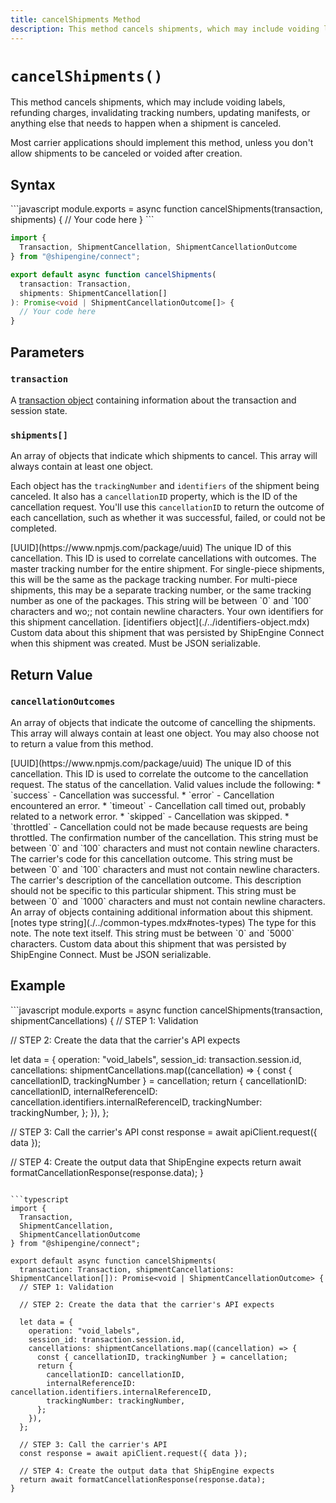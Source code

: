 ```yaml
---
title: cancelShipments Method
description: This method cancels shipments, which may include voiding labels, refunding charges, invalidating tracking numbers, updating manifests, or anything else that needs to happen when a shipment is canceled.
---
```



`cancelShipments()`
===========================
This method cancels shipments, which may include voiding labels, refunding charges, invalidating tracking numbers, updating manifests, or anything else that needs to happen when a shipment is canceled.

Most carrier applications should implement this method, unless you don't allow shipments to be canceled or voided after creation.


Syntax
-----------------------------------------------
<CodeWrapper>
```javascript
module.exports = async function cancelShipments(transaction, shipments) {
  // Your code here
}
```

```typescript
import {
  Transaction, ShipmentCancellation, ShipmentCancellationOutcome
} from "@shipengine/connect";

export default async function cancelShipments(
  transaction: Transaction,
  shipments: ShipmentCancellation[]
): Promise<void | ShipmentCancellationOutcome[]> {
  // Your code here
}
```
</CodeWrapper>



Parameters
-----------------------------------------------

### `transaction`
A [transaction object](../transaction.mdx) containing information about the transaction and session state.

### `shipments[]`
An array of objects that indicate which shipments to cancel. This array will always contain at least one object.

Each object has the `trackingNumber` and `identifiers` of the shipment being canceled. It also has a `cancellationID` property, which is the ID of the cancellation request. You'll use this `cancellationID` to return the outcome of each cancellation, such as whether it was successful, failed, or could not be completed.

<Reference>

  <Field name="cancellationID" nullable={false}>
    <Type>
      [UUID](https://www.npmjs.com/package/uuid)
    </Type>
    <Description>
      The unique ID of this cancellation. This ID is used to correlate cancellations with outcomes.
    </Description>
  </Field>

  <Field name="trackingNumber" type="string" nullable={false}>
    <Description>
      The master tracking number for the entire shipment. For single-piece shipments, this will be the same as the package tracking number. For multi-piece shipments, this may be a separate tracking number, or the same tracking number as one of the packages. This string will be between `0` and `100` characters and wo;; not contain newline characters.
    </Description>
  </Field>

  <Field name="identifiers" nullable={false}>
    <Description>
      Your own identifiers for this shipment cancellation.
    </Description>
    <Type>
      [identifiers object](./../identifiers-object.mdx)
    </Type>
  </Field>

  <Field name="metadata" type="object" nullable={false}>
    <Description>
      Custom data about this shipment that was persisted by ShipEngine Connect when this shipment was created. Must be JSON serializable.
    </Description>
  </Field>

</Reference>



Return Value
-----------------------------------------------
### `cancellationOutcomes`
An array of objects that indicate the outcome of cancelling the shipments. This array will always contain at least one object. You may also choose not to return a value from this method.

<Reference>

  <Field name="cancellationID" required={true}>
    <Type>
      [UUID](https://www.npmjs.com/package/uuid)
    </Type>
    <Description>
      The unique ID of this cancellation. This ID is used to correlate the outcome to the cancellation request.
    </Description>
  </Field>

  <Field name="status" type="string" required={true}>
    <Description>
      The status of the cancellation. Valid values include the following:
      * `success` - Cancellation was successful.
      * `error` - Cancellation encountered an error.
      * `timeout` - Cancellation call timed out, probably related to a network error.
      * `skipped` - Cancellation was skipped.
      * `throttled` - Cancellation could not be made because requests are being throttled.
    </Description>
  </Field>

  <Field name="confirmationNumber" type="string" required={false}>
    <Description>
      The confirmation number of the cancellation. This string must be between `0` and `100` characters and must not contain newline characters.
    </Description>
  </Field>

  <Field name="code" type="string" required={false}>
    <Description>
      The carrier's code for this cancellation outcome. This string must be between `0` and `100` characters and must not contain newline characters.
    </Description>
  </Field>

  <Field name="description" type="string" required={false}>
    <Description>
      The carrier's description of the cancellation outcome. This description should not be specific to this particular shipment. This string must be between `0` and `1000` characters and must not contain newline characters.
    </Description>
  </Field>

  <Field name="notes" type="object[]" required={false}>
    <Description>
      An array of objects containing additional information about this shipment.
    </Description>
  </Field>

  <Field name="notes[].type" required={true}>
    <Type>
      [notes type string](./../common-types.mdx#notes-types)
    </Type>
    <Description>
      The type for this note.
    </Description>
  </Field>

  <Field name="notes[].text" type="string" required={true}>
    <Description>
      The note text itself. This string must be between `0` and `5000` characters.
    </Description>
  </Field>

  <Field name="metadata" type="object" required={false}>
    <Description>
      Custom data about this shipment that was persisted by ShipEngine Connect. Must be JSON serializable.
    </Description>
  </Field>

</Reference>



Example
-----------------------------------------------
<CodeWrapper>
```javascript
module.exports = async function cancelShipments(transaction, shipmentCancellations) {
  // STEP 1: Validation

  // STEP 2: Create the data that the carrier's API expects

  let data = {
    operation: "void_labels",
    session_id: transaction.session.id,
    cancellations: shipmentCancellations.map((cancellation) => {
      const { cancellationID, trackingNumber } = cancellation;
      return {
        cancellationID: cancellationID,
        internalReferenceID: cancellation.identifiers.internalReferenceID,
        trackingNumber: trackingNumber,
      };
    }),
  };

  // STEP 3: Call the carrier's API
  const response = await apiClient.request({ data });

  // STEP 4: Create the output data that ShipEngine expects
  return await formatCancellationResponse(response.data);
}
```

```typescript
import {
  Transaction,
  ShipmentCancellation,
  ShipmentCancellationOutcome
} from "@shipengine/connect";

export default async function cancelShipments(
  transaction: Transaction, shipmentCancellations: ShipmentCancellation[]): Promise<void | ShipmentCancellationOutcome> {
  // STEP 1: Validation

  // STEP 2: Create the data that the carrier's API expects

  let data = {
    operation: "void_labels",
    session_id: transaction.session.id,
    cancellations: shipmentCancellations.map((cancellation) => {
      const { cancellationID, trackingNumber } = cancellation;
      return {
        cancellationID: cancellationID,
        internalReferenceID: cancellation.identifiers.internalReferenceID,
        trackingNumber: trackingNumber,
      };
    }),
  };

  // STEP 3: Call the carrier's API
  const response = await apiClient.request({ data });

  // STEP 4: Create the output data that ShipEngine expects
  return await formatCancellationResponse(response.data);
}
```
</CodeWrapper>
